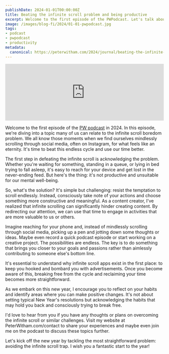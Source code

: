 ```yaml
---
publishDate: 2024-01-01T00:00:00Z
title: Beating the infinite scroll problem and being productive
excerpt: Welcome to the first episode of the PWPodcast. Let's talk about infinite scrolling and why it's bad for everyone.
image: /images/blog-fi/2024/01-01-pwpodcast.jpg
tags:
- podcast
- pwpodcast
- productivity
metadata:
  canonical: https://peterwitham.com/2024/journal/beating-the-infinite-scroll-problem-and-being-productive
---
```


<iframe width="100%" height="180" frameborder="no" scrolling="no" seamless="" src="https://share.transistor.fm/e/790ffec0"></iframe>

Welcome to the first episode of the [PW podcast](https://peterwitham.com/category/podcasts/pw-podcast/) in 2024. In this episode, we're diving into a topic many of us can relate to the infinite scroll boredom problem. We all know those moments when we find ourselves mindlessly scrolling through social media, often on Instagram, for what feels like an eternity. It's time to beat this endless cycle and use our time better.

The first step in defeating the infinite scroll is acknowledging the problem. Whether you're waiting for something, standing in a queue, or lying in bed trying to fall asleep, it's easy to reach for your device and get lost in the never-ending feed. But here's the thing: it's not productive and unsuitable for our mental well-being.

So, what's the solution? It's simple but challenging: resist the temptation to scroll endlessly. Instead, consciously take note of your actions and choose something more constructive and meaningful. As a content creator, I've realized that infinite scrolling can significantly hinder creating content. By redirecting our attention, we can use that time to engage in activities that are more valuable to us or others.

Imagine reaching for your phone and, instead of mindlessly scrolling through social media, picking up a pen and jotting down some thoughts or ideas. Maybe even record a quick podcast episode or start working on a creative project. The possibilities are endless. The key is to do something that brings you closer to your goals and passions rather than aimlessly contributing to someone else's bottom line.

It's essential to understand why infinite scroll apps exist in the first place: to keep you hooked and bombard you with advertisements. Once you become aware of this, breaking free from the cycle and reclaiming your time becomes more straightforward.

As we embark on this new year, I encourage you to reflect on your habits and identify areas where you can make positive changes. It's not about setting typical New Year's resolutions but acknowledging the habits that may hold you back and consciously trying to break free.

I'd love to hear from you if you have any thoughts or plans on overcoming the infinite scroll or similar challenges. Visit my website at PeterWitham.com/contact to share your experiences and maybe even join me on the podcast to discuss these topics further.

Let's kick off the new year by tackling the most straightforward problem: avoiding the infinite scroll trap. I wish you a fantastic start to the year!
